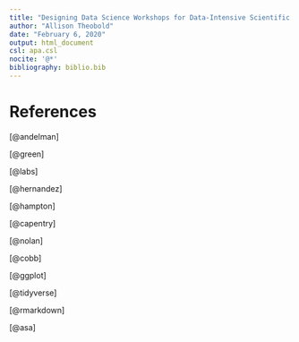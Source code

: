 ```yaml
---
title: "Designing Data Science Workshops for Data-Intensive Scientific Research"
author: "Allison Theobold"
date: "February 6, 2020"
output: html_document
csl: apa.csl
nocite: '@*'
bibliography: biblio.bib
---
```


# References 

[@andelman] 

[@green] 

[@labs]

[@hernandez]

[@hampton]

[@capentry]

[@nolan]

[@cobb]

[@ggplot]

[@tidyverse]

[@rmarkdown]

[@asa]

